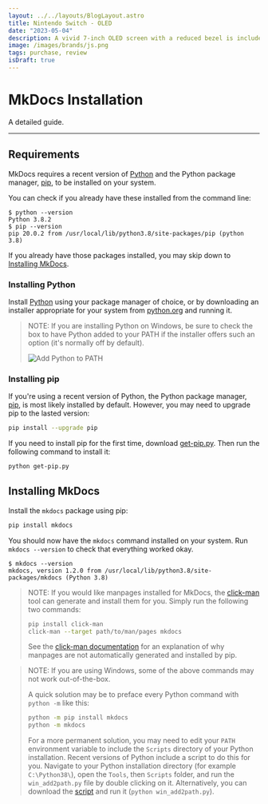 ```yaml
---
layout: ../../layouts/BlogLayout.astro
title: Nintendo Switch - OLED
date: "2023-05-04"
description: A vivid 7-inch OLED screen with a reduced bezel is included in the OLED Model. A immersive portable and tabletop gaming experience is delivered by the wide screen's vibrant colours and strong contrast.
image: /images/brands/js.png
tags: purchase, review
isDraft: true
---
```


# MkDocs Installation

A detailed guide.

---

## Requirements

MkDocs requires a recent version of [Python] and the Python package
manager, [pip], to be installed on your system.

You can check if you already have these installed from the command line:

```console
$ python --version
Python 3.8.2
$ pip --version
pip 20.0.2 from /usr/local/lib/python3.8/site-packages/pip (python 3.8)
```

If you already have those packages installed, you may skip down to [Installing
MkDocs](#installing-mkdocs).

### Installing Python

Install [Python] using your package manager of choice, or by downloading an
installer appropriate for your system from [python.org] and running it.

> NOTE:
> If you are installing Python on Windows, be sure to check the box to have
> Python added to your PATH if the installer offers such an option (it's
> normally off by default).
>
> ![Add Python to PATH](../img/win-py-install.png)

### Installing pip

If you're using a recent version of Python, the Python package manager, [pip],
is most likely installed by default. However, you may need to upgrade pip to the
lasted version:

```bash
pip install --upgrade pip
```

If you need to install pip for the first time, download [get-pip.py].
Then run the following command to install it:

```bash
python get-pip.py
```

## Installing MkDocs

Install the `mkdocs` package using pip:

```bash
pip install mkdocs
```

You should now have the `mkdocs` command installed on your system. Run `mkdocs
--version` to check that everything worked okay.

```console
$ mkdocs --version
mkdocs, version 1.2.0 from /usr/local/lib/python3.8/site-packages/mkdocs (Python 3.8)
```

> NOTE:
> If you would like manpages installed for MkDocs, the [click-man] tool can
> generate and install them for you. Simply run the following two commands:
>
> ```bash
> pip install click-man
> click-man --target path/to/man/pages mkdocs
> ```
>
> See the [click-man documentation] for an explanation of why manpages are
> not automatically generated and installed by pip.

> NOTE:
> If you are using Windows, some of the above commands may not work
> out-of-the-box.
>
> A quick solution may be to preface every Python command with `python -m`
> like this:
>
> ```bash
> python -m pip install mkdocs
> python -m mkdocs
> ```
>
> For a more permanent solution, you may need to edit your `PATH` environment
> variable to include the `Scripts` directory of your Python installation.
> Recent versions of Python include a script to do this for you. Navigate to
> your Python installation directory (for example `C:\Python38\`), open the
> `Tools`, then `Scripts` folder, and run the `win_add2path.py` file by double
> clicking on it. Alternatively, you can download the [script][a2p] and run it
> (`python win_add2path.py`).

[Python]: https://www.python.org/
[python.org]: https://www.python.org/downloads/
[pip]: https://pip.readthedocs.io/en/stable/installing/
[get-pip.py]: https://bootstrap.pypa.io/get-pip.py
[click-man]: https://github.com/click-contrib/click-man
[click-man documentation]: https://github.com/click-contrib/click-man#automatic-man-page-installation-with-setuptools-and-pip
[a2p]: https://github.com/python/cpython/blob/master/Tools/scripts/win_add2path.py
